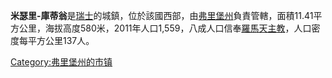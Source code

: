 '''米瑟里-庫蒂翁'''是[[瑞士|瑞士]]的城鎮，位於該國西部，由[[弗里堡州|弗里堡州]]負責管轄，面積11.41平方公里，海拔高度580米，2011年人口1,559，八成人口信奉[[羅馬天主教|羅馬天主教]]，人口密度每平方公里137人。

{{Switzerland-geo-stub}}
[[Category:弗里堡州的市镇|Category:弗里堡州的市镇]]